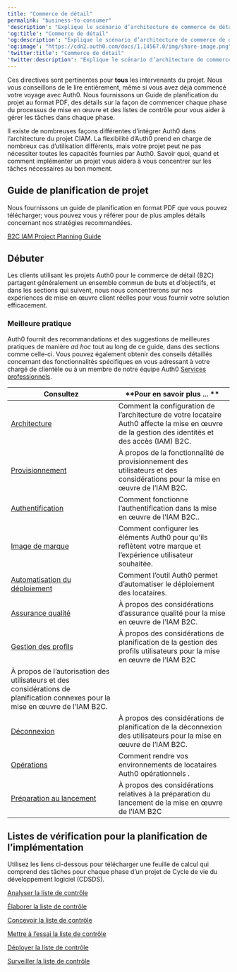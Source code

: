 ---
title: "Commerce de détail"
permalink: "business-to-consumer"
'description': "Explique le scénario d’architecture de commerce de détail (B2C) IAM avec une application eCommerce ou SAAS."
'og:title': "Commerce de détail"
'og:description': "Explique le scénario d’architecture de commerce de détail (B2C) IAM avec une application eCommerce ou SAAS."
'og:image': "https://cdn2.auth0.com/docs/1.14567.0/img/share-image.png"
'twitter:title': "Commerce de détail"
'twitter:description': "Explique le scénario d’architecture de commerce de détail (B2C) IAM avec une application eCommerce ou SAAS."
---

Ces directives sont pertinentes pour **tous** les intervenants du projet. Nous vous conseillons de le lire entièrement, même si vous avez déjà commencé votre voyage avec Auth0. Nous fournissons un Guide de planification du projet au format PDF, des détails sur la façon de commencer chaque phase du processus de mise en œuvre et des listes de contrôle pour vous aider à gérer les tâches dans chaque phase.

Il existe de nombreuses façons différentes d’intégrer Auth0 dans l’architecture du projet CIAM. La flexibilité d’Auth0 prend en charge de nombreux cas d’utilisation différents, mais votre projet peut ne pas nécessiter toutes les capacités fournies par Auth0. Savoir quoi, quand et comment implémenter un projet vous aidera à vous concentrer sur les tâches nécessaires au bon moment.

## Guide de planification de projet

Nous fournissons un guide de planification en format PDF que vous pouvez télécharger; vous pouvez vous y référer pour de plus amples détails concernant nos stratégies recommandées.

[B2C IAM Project Planning Guide](//assets.ctfassets.net/cdy7uua7fh8z/3er1aEQ7Ul0q3c9leJWczR/b1f18b4c16abb7e78b01e4eb2b52bb8e/B2C_Project_Planning.pdf)

## Débuter

Les clients utilisant les projets Auth0 pour le commerce de détail (B2C) partagent généralement un ensemble commun de buts et d’objectifs, et dans les sections qui suivent, nous nous concentrerons sur nos expériences de mise en œuvre client réelles pour vous fournir votre solution efficacement.

### Meilleure pratique

Auth0 fournit des recommandations et des suggestions de meilleures pratiques de manière *ad hoc* tout au long de ce guide, dans des sections comme celle-ci. Vous pouvez également obtenir des conseils détaillés concernant des fonctionnalités spécifiques en vous adressant à votre chargé de clientèle ou à un membre de notre équipe Auth0 [Services professionnels](/docs/fr-ca/professional-services).

<table class="table"><thead>
<tr>
<th><strong>Consultez</strong></th>
<th>**Pour en savoir plus ... **</th>
</tr>
</thead>
<tbody>
<tr>
<td><a href="/docs/docs/fr-ca/architecture-sc%C3%A9narios/b2c/architecture">Architecture</a></td>
<td>Comment la configuration de l’architecture de votre locataire Auth0 affecte la mise en œuvre de la gestion des identités et des accès (IAM) B2C.</td>
</tr>
<tr>
<td><a href="/docs/docs/fr-ca/architecture-sc%C3%A9narios/b2c/provisionnement">Provisionnement</a></td>
<td>À propos de la fonctionnalité de provisionnement des utilisateurs et des considérations pour la mise en œuvre de l’IAM B2C.</td>
</tr>
<tr>
<td><a href="/docs/docs/fr-ca/architecture-sc%C3%A9narios/b2c/authentification">Authentification</a></td>
<td>Comment fonctionne l’authentification dans la mise en œuvre de l’IAM B2C..</td>
</tr>
<tr>
<td><a href="/docs/docs/fr-ca/architecture-scenarios/b2c/branding">Image de marque</a></td>
<td>Comment configurer les éléments Auth0 pour qu’ils reflètent votre marque et l’expérience utilisateur souhaitée.</td>
</tr>
<tr>
<td><a href="/docs/docs/fr-ca/architecture-scenarios/b2c/deployment">Automatisation du déploiement</a></td>
<td>Comment l’outil Auth0 permet d’automatiser le déploiement des locataires.</td>
</tr>
<tr>
<td><a href="/docs/docs/fr-ca/architecture-sc%C3%A9narios/b2c/quality-assurance">Assurance qualité</a></td>
<td>À propos des considérations d’assurance qualité pour la mise en œuvre de l’IAM B2C.</td>
</tr>
<tr>
<td><a href="/docs/docs/fr-ca/architecture-sc%C3%A9narios/b2c/profile-management">Gestion des profils</a></td>
<td>À propos des considérations de planification de la gestion des profils utilisateurs pour la mise en œuvre de l’IAM B2C</td>
</tr>
<tr>
<td>À propos de l’autorisation des utilisateurs et des considérations de planification connexes pour la mise en œuvre de l’IAM B2C.</td>
<td></td>
</tr>
<tr>
<td><a href="/docs/docs/fr-ca/architecture-sc%C3%A9narios/b2c/logout">Déconnexion</a></td>
<td>À propos des considérations de planification de la déconnexion des utilisateurs pour la mise en œuvre de l’IAM B2C.</td>
</tr>
<tr>
<td><a href="/docs/docs/fr-ca/architecture-sc%C3%A9narios/b2c/op%C3%A9rations">Opérations</a></td>
<td>Comment rendre vos environnements de locataires Auth0 opérationnels .</td>
</tr>
<tr>
<td><a href="/docs/docs/fr-ca/architecture-sc%C3%A9narios/b2c/op%C3%A9rations">Préparation au lancement</a></td>
<td>À propos des considérations relatives à la préparation du lancement de la mise en œuvre de l’IAM B2C</td>
</tr>
</tbody>
</table>

## Listes de vérification pour la planification de l’implémentation

Utilisez les liens ci-dessous pour télécharger une feuille de calcul qui comprend des tâches pour chaque phase d’un projet de Cycle de vie du développement logiciel (CDSDS).

[Analyser la liste de contrôle](https://cdn2.auth0.com/docs/media/articles/architecture-scenarios/checklists/Analyze-Checklist.xlsx)

[Élaborer la liste de contrôle](https://cdn2.auth0.com/docs/media/articles/architecture-scenarios/checklists/Design-Checklist.xlsx)

[Concevoir la liste de contrôle](https://cdn2.auth0.com/docs/media/articles/architecture-scenarios/checklists/Build-Checklist.xlsx)

[Mettre à l’essai la liste de contrôle](https://cdn2.auth0.com/docs/media/articles/architecture-scenarios/checklists/Test-Checklist.xlsx)

[Déployer la liste de contrôle](https://cdn2.auth0.com/docs/media/articles/architecture-scenarios/checklists/Deploy-Checklist.xlsx)

[Surveiller la liste de contrôle](https://cdn2.auth0.com/docs/media/articles/architecture-scenarios/checklists/Monitor-Checklist.xlsx)